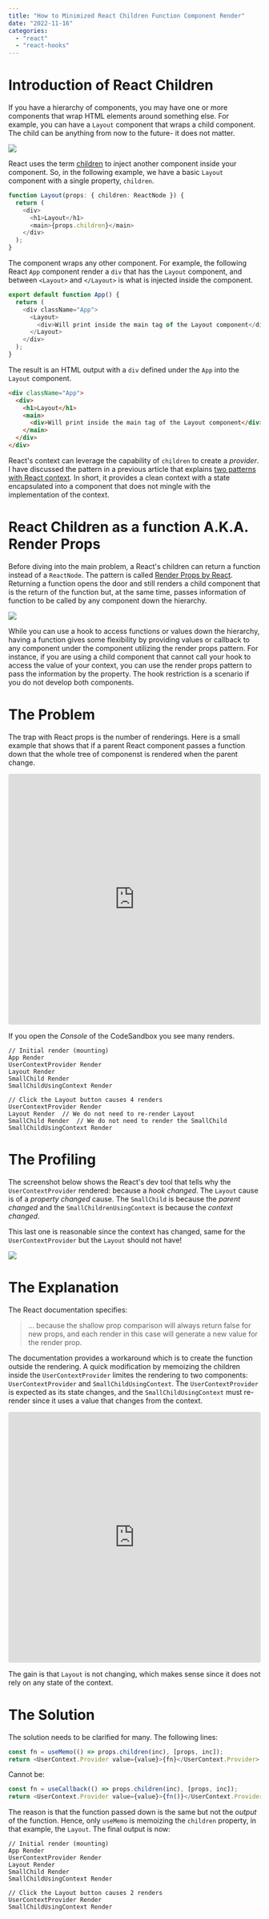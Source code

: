 ---
title: "How to Minimized React Children Function Component Render"
date: "2022-11-16"
categories:
  - "react"
  - "react-hooks"
---

# Introduction of React Children

If you have a hierarchy of components, you may have one or more components that wrap HTML elements around something else. For example, you can have a `Layout` component that wraps a child component. The child can be anything from now to the future- it does not matter. 

![](./images/ReactChildrenFunctionRender.png)

React uses the term [children](https://reactjs.org/docs/react-api.html#reactchildren) to inject another component inside your component. So, in the following example, we have a basic `Layout` component with a single property, `children`.

```typescript
function Layout(props: { children: ReactNode }) {
  return (
    <div>
      <h1>Layout</h1>
      <main>{props.children}</main>
    </div>
  );
}
```

The component wraps any other component. For example, the following React `App` component render a `div` that has the `Layout` component, and between `<Layout>` and `</Layout>` is what is injected inside the component.

```typescript {5}
export default function App() {
  return (
    <div className="App">
      <Layout>
        <div>Will print inside the main tag of the Layout component</div>
      </Layout>
    </div>
  );
}
```

The result is an HTML output with a `div` defined under the `App` into the `Layout` component.

```html
<div className="App">
  <div>
    <h1>Layout</h1>
    <main>
      <div>Will print inside the main tag of the Layout component</div>
    </main>
  </div>
</div>
```

React's context can leverage the capability of `children` to create a _provider_. I have discussed the pattern in a previous article that explains [two patterns with React context](/blog/2021/two-patterns-with-react-context). In short, it provides a clean context with a state encapsulated into a component that does not mingle with the implementation of the context.

# React Children as a function A.K.A. Render Props

Before diving into the main problem, a React's children can return a function instead of a `ReactNode`. The pattern is called [Render Props by React](https://reactjs.org/docs/render-props.html). Returning a function opens the door and still renders a child component that is the return of the function but, at the same time, passes information of function to be called by any component down the hierarchy. 

![](./images/ReactChildrenFunctionRender2.png)

While you can use a hook to access functions or values down the hierarchy, having a function gives some flexibility by providing values or callback to any component under the component utilizing the render props pattern. For instance, if you are using a child component that cannot call your hook to access the value of your context, you can use the render props pattern to pass the information by the property. The hook restriction is a scenario if you do not develop both components.

# The Problem

The trap with React props is the number of renderings. Here is a small example that shows that if a parent React component passes a function down that the whole tree of componenst is rendered when the parent change.

<iframe
  src="https://codesandbox.io/embed/react-children-function-render-part1-q83h9r?fontsize=14&theme=dark"
  style="width:100%; height:500px; border:0; border-radius: 4px; overflow:hidden;"
  title="React-Children-Function-Render-Part1"
  allow="accelerometer; ambient-light-sensor; camera; encrypted-media; geolocation; gyroscope; hid; microphone; midi; payment; usb; vr; xr-spatial-tracking"
  sandbox="allow-forms allow-modals allow-popups allow-presentation allow-same-origin allow-scripts"
></iframe>

If you open the _Console_ of the CodeSandbox you see many renders.

```
// Initial render (mounting)
App Render 
UserContextProvider Render 
Layout Render 
SmallChild Render 
SmallChildUsingContext Render 

// Click the Layout button causes 4 renders
UserContextProvider Render 
Layout Render  // We do not need to re-render Layout
SmallChild Render  // We do not need to render the SmallChild
SmallChildUsingContext Render 
```

# The Profiling

The screenshot below shows the React's dev tool that tells why the `UserContextProvider` rendered: because a _hook changed_. The `Layout` cause is of a _property changed_ cause. The `SmallChild` is because the _parent changed_ and the `SmallChildrenUsingContext` is because the _context changed_.

This last one is reasonable since the context has changed, same for the `UserContextProvider` but the `Layout` should not have!

![](./images/react-children-function-react-dev-tool-flamegraph.png)

# The Explanation

The React documentation specifies:

> ... because the shallow prop comparison will always return false for new props, and each render in this case will generate a new value for the render prop.

The documentation provides a workaround which is to create the function outside the rendering. A quick modification by memoizing the children inside the `UserContextProvider` limites the rendering to two components: `UserContextProvider` and `SmallChildUsingContext`. The `UserContextProvider` is expected as its state changes, and the `SmallChildUsingContext` must re-render since it uses a value that changes from the context.

<iframe
  src="https://codesandbox.io/embed/react-children-function-render-part2-6qkx0o?fontsize=14&hidenavigation=1&theme=dark"
  style="width:100%; height:500px; border:0; border-radius: 4px; overflow:hidden;"
  title="React-Children-Function-Render-Part2"
  allow="accelerometer; ambient-light-sensor; camera; encrypted-media; geolocation; gyroscope; hid; microphone; midi; payment; usb; vr; xr-spatial-tracking"
  sandbox="allow-forms allow-modals allow-popups allow-presentation allow-same-origin allow-scripts"
></iframe>

The gain is that `Layout` is not changing, which makes sense since it does not rely on any state of the context.

# The Solution

The solution needs to be clarified for many. The following lines:

```typescript
const fn = useMemo(() => props.children(inc), [props, inc]);
return <UserContext.Provider value={value}>{fn}</UserContext.Provider>;
```

Cannot be:

```typescript
const fn = useCallback(() => props.children(inc), [props, inc]);
return <UserContext.Provider value={value}>{fn()}</UserContext.Provider>;
```

The reason is that the function passed down is the same but not the _output_ of the function. Hence, only `useMemo` is memoizing the `children` property, in that example, the `Layout`. The final output is now: 

```
// Initial render (mounting)
App Render 
UserContextProvider Render 
Layout Render 
SmallChild Render 
SmallChildUsingContext Render 

// Click the Layout button causes 2 renders
UserContextProvider Render 
SmallChildUsingContext Render 
```